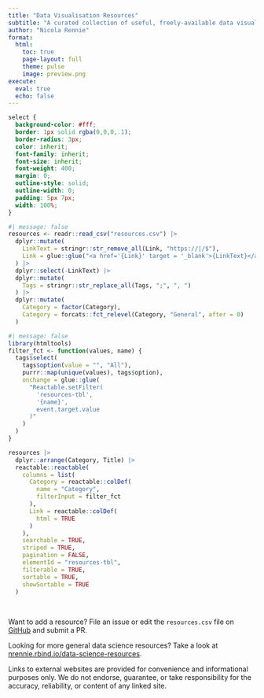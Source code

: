 ```yaml
---
title: "Data Visualisation Resources"
subtitle: "A curated collection of useful, freely-available data visualisation resources and links."
author: "Nicola Rennie"
format:
  html:
    toc: true
    page-layout: full
    theme: pulse
    image: preview.png
execute: 
  eval: true
  echo: false
---
```


```css
select {
  background-color: #fff;
  border: 1px solid rgba(0,0,0,.1);
  border-radius: 3px;
  color: inherit;
  font-family: inherit;
  font-size: inherit;
  font-weight: 400;
  margin: 0;
  outline-style: solid;
  outline-width: 0;
  padding: 5px 7px;
  width: 100%;
}
```



```r
#| message: false
resources <- readr::read_csv("resources.csv") |>
  dplyr::mutate(
    LinkText = stringr::str_remove_all(Link, "https://|/$"),
    Link = glue::glue("<a href='{Link}' target = '_blank'>{LinkText}</a>")
  ) |>
  dplyr::select(-LinkText) |>
  dplyr::mutate(
    Tags = stringr::str_replace_all(Tags, ";", ", ")
  ) |> 
  dplyr::mutate(
    Category = factor(Category),
    Category = forcats::fct_relevel(Category, "General", after = 0)
  )
```

```r
#| message: false
library(htmltools)
filter_fct <- function(values, name) {
  tags$select(
    tags$option(value = "", "All"),
    purrr::map(unique(values), tags$option),
    onchange = glue::glue(
      "Reactable.setFilter(
        'resources-tbl',
        '{name}',
        event.target.value
      )"
    )
  )
}
```


```r
resources |>
  dplyr::arrange(Category, Title) |>
  reactable::reactable(
    columns = list(
      Category = reactable::colDef(
        name = "Category",
        filterInput = filter_fct
      ),
      Link = reactable::colDef(
        html = TRUE
      )
    ),
    searchable = TRUE,
    striped = TRUE,
    pagination = FALSE,
    elementId = "resources-tbl",
    filterable = TRUE,
    sortable = TRUE,
    showSortable = TRUE
  )
```

<br>

Want to add a resource? File an issue or edit the `resources.csv` file on [GitHub](https://github.com/nrennie/data-viz-resources) and submit a PR.

Looking for more general data science resources? Take a look at [nrennie.rbind.io/data-science-resources](https://nrennie.rbind.io/data-science-resources/).

Links to external websites are provided for convenience and informational purposes only. We do not endorse, guarantee, or take responsibility for the accuracy, reliability, or content of any linked site.